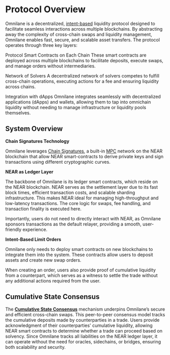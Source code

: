 # Protocol Overview

Omnilane is a decentralized, [intent-based](https://blog.uniswap.org/uniswap-labs-and-across-propose-standard-for-cross-chain-intents) liquidity protocol designed to facilitate seamless interactions across multiple blockchains. By abstracting away the complexity of cross-chain swaps and liquidity management, Omnilane enables fast, secure, and scalable asset transfers. The protocol operates through three key layers:

Protocol Smart Contracts on Each Chain
These smart contracts are deployed across multiple blockchains to facilitate deposits, execute swaps, and manage orders without intermediaries.

Network of Solvers
A decentralized network of solvers competes to fulfill cross-chain operations, executing actions for a fee and ensuring liquidity across chains.

Integration with dApps
Omnilane integrates seamlessly with decentralized applications (dApps) and wallets, allowing them to tap into omnichain liquidity without needing to manage infrastructure or liquidity pools themselves.

## System Overview

**Chain Signatures Technology**

Omnilane leverages [Chain Signatures](https://docs.near.org/build/chain-abstraction/chain-signatures), a built-in [MPC](https://www.fireblocks.com/what-is-mpc/) network on the NEAR blockchain that allow NEAR smart-contracts to derive private keys and sign transactions using different cryptographic curves.

**NEAR as Ledger Layer**

The backbone of Omnilane is its ledger smart contracts, which reside on the NEAR blockchain. NEAR serves as the settlement layer due to its fast block times, efficient transaction costs, and scalable sharding infrastructure. This makes NEAR ideal for managing high-throughput and low-latency transactions. The core logic for swaps, fee handling, and transaction finality is executed here. 

Importantly, users do not need to directly interact with NEAR, as Omnilane sponsors transactions as the default relayer, providing a smooth, user-friendly experience.

**Intent-Based Limit Orders**

Omnilane only needs to deploy smart contracts on new blockchains to integrate them into the system. These contracts allow users to deposit assets and create new swap orders. 

When creating an order, users also provide proof of cumulative liquidity from a counterpart, which serves as a witness to settle the trade without any additional actions required from the user.

## Cumulative State Consensus

The [**Cumulative State Consensus**](/protocol-overview/cumulative-state-consensus) mechanism underpins Omnilane’s secure and efficient cross-chain swaps. This peer-to-peer consensus model tracks the cumulative deposits made by counterparties in a trade. Users provide acknowledgment of their counterparties' cumulative liquidity, allowing NEAR smart contracts to determine whether a trade can proceed based on solvency. Since Omnilane tracks all liabilities on the NEAR ledger layer, it can operate without the need for oracles, sidechains, or bridges, ensuring both scalability and security.